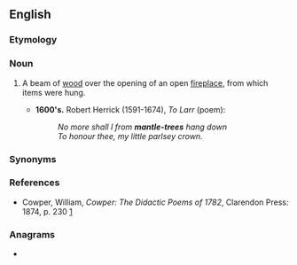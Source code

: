 {{also|mantletree}}
==English==

===Etymology===
{{compound|en|mantle|tree}}

===Noun===
{{en-noun}}

# {{lb|en|archaic}} A beam of [[wood]] over the opening of an open [[fireplace]], from which items were hung.
#* '''1600's.''' Robert Herrick (1591-1674), ''To Larr'' (poem):
#*: ''No more shall I from '''mantle-trees''' hang down''
#*: ''To honour thee, my little parlsey crown.''

===Synonyms===
{{syn2
|chambranle
|mantle
|lang=en}}

===References===
* Cowper, William, ''Cowper: The Didactic Poems of 1782'', Clarendon Press: 1874, p. 230 [http://books.google.com/books?id=GyJLAAAAMAAJ&pg=PA230&dq=mantle-tree&ei=udxMR7ToNZrutAOStZjkBg]

===Anagrams===
* {{anagrams|en|a=aeeelmnrtt|manteltree}}